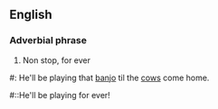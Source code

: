 ==English==

===Adverbial phrase===

# Non stop, for ever

#: He'll be playing that [[banjo]] til the [[cow]]s come home. 
#::He'll be playing for ever!